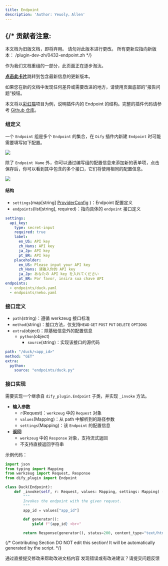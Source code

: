 ```yaml
---
title: Endpoint
description: 'Author: Yeuoly，Allen'
---
```



{/* 
  贡献者注意:
  ----------------
  本文档为旧版文档，即将弃用。
  请勿对此版本进行更改。
  所有更新应指向新版本：
  /plugin-dev-zh/0432-endpoint.zh
*/}

<Card title="本文档即将弃用" icon="circle-exclamation" href="/plugin-dev-zh/0432-endpoint.zh">
  <p>作为我们文档重组的一部分，此页面正在逐步淘汰。</p>
  
  <p><u><b>点击此卡片</b></u>跳转到包含最新信息的更新版本。</p>
  
  <p>如果您在新的文档中发现任何差异或需要改进的地方，请使用页面底部的“报告问题”按钮。</p>
</Card>

本文将以[彩虹猫](../quick-start/develop-plugins/extension-plugin)项目为例，说明插件内的 Endpoint 的结构。完整的插件代码请参考 [Github 仓库](https://github.com/langgenius/dify-plugin-sdks/tree/main/python/examples/neko)。

### 组定义

一个 `Endpoint` 组是多个 `Endpoint` 的集合，在 `Dify` 插件内新建 `Endpoint` 时可能需要填写如下配置。

![](https://assets-docs.dify.ai/2024/11/763dbf86e4319591415dc5a1b6948ccb.png)

除了 `Endpoint Name` 外，你可以通过编写组的配置信息来添加新的表单项，点击保存后，你可以看到其中包含的多个接口，它们将使用相同的配置信息。

![](https://assets-docs.dify.ai/2024/11/b778b7093b7df0dc80a476c65ddcbe58.png)

#### **结构**

* `settings`(map\[string] [ProviderConfig](general-specifications#providerconfig) )：Endpoint 配置定义
* `endpoints`(list\[string], required)：指向具体的 `endpoint` 接口定义

```yaml
settings:
  api_key:
    type: secret-input
    required: true
    label:
      en_US: API key
      zh_Hans: API key
      ja_Jp: API key
      pt_BR: API key
    placeholder:
      en_US: Please input your API key
      zh_Hans: 请输入你的 API key
      ja_Jp: あなたの API key を入れてください
      pt_BR: Por favor, insira sua chave API
endpoints:
  - endpoints/duck.yaml
  - endpoints/neko.yaml
```

### 接口定义

* `path`(string)：遵循 werkzeug 接口标准
* `method`(string)：接口方法，仅支持`HEAD` `GET` `POST` `PUT` `DELETE` `OPTIONS`
* `extra`(object)：除基础信息外的配置信息
  * `python`(object)
    * `source`(string)：实现该接口的源代码

```yaml
path: "/duck/<app_id>"
method: "GET"
extra:
  python:
    source: "endpoints/duck.py"
```

### 接口实现

需要实现一个继承自 `dify_plugin.Endpoint` 子类，并实现 `_invoke` 方法。

* **输入参数**
  * `r`(Request)：`werkzeug` 中的 `Request` 对象
  * `values`(Mapping)：从 path 中解析到的路径参数
  * `settings`(Mapping)：该 `Endpoint` 的配置信息
* **返回**
  * `werkzeug` 中的 `Response` 对象，支持流式返回
  * 不支持直接返回字符串

示例代码：

```python
import json
from typing import Mapping
from werkzeug import Request, Response
from dify_plugin import Endpoint

class Duck(Endpoint):
    def _invoke(self, r: Request, values: Mapping, settings: Mapping) -> Response:
        """
        Invokes the endpoint with the given request.
        """
        app_id = values["app_id"]

        def generator():
            yield f"{app_id} <br>"

        return Response(generator(), status=200, content_type="text/html")
```

{/*
Contributing Section
DO NOT edit this section!
It will be automatically generated by the script.
*/}

<CardGroup cols="2">
    <Card
        title="编辑此页面"
        icon="pen-to-square"
        href="https://github.com/langgenius/dify-docs-mintlify/edit/main/zh-hans/plugins/schema-definition/endpoint.mdx"
    >
        通过直接提交修改来帮助改进文档内容
    </Card>
    <Card
        title="提交问题"
        icon="github"
        href="https://github.com/langgenius/dify-docs-mintlify/issues/new?title=文档问题%3A%20&body=%23%23%20问题描述%0A%3C%21--%20请简要描述您发现的问题%20--%3E%0A%0A%23%23%20页面链接%0Ahttps%3A%2F%2Fgithub.com%2Flanggenius%2Fdify-docs-mintlify%2Fblob%2Fmain%2Fzh-hans/plugins/schema-definition%2Fendpoint.mdx%0A%0A%23%23%20建议修改%0A%3C%21--%20如果有具体的修改建议，请在此说明%20--%3E%0A%0A%3C%21--%20感谢您对文档质量的关注！%20--%3E"
    >
        发现错误或有改进建议？请提交问题反馈
    </Card>
</CardGroup>
